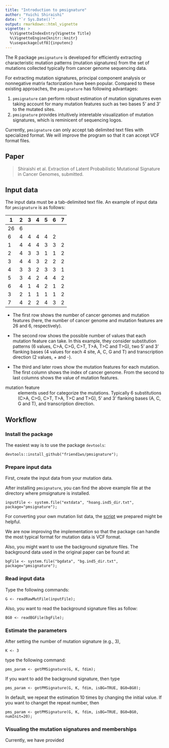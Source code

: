 ```yaml
---
title: "Introduction to pmsignature"
author: "Yuichi Shiraishi"
date: "`r Sys.Date()`"
output: rmarkdown::html_vignette
vignette: >
  %\VignetteIndexEntry{Vignette Title}
  %\VignetteEngine{knitr::knitr}
  %\usepackage[utf8]{inputenc}
---
```




The R package `pmsignature` is developed 
for efficiently extracting characteristic mutation patterns (mutation signatures) 
from the set of mutations collected typically from cancer genome sequencing data.

For extracting mutation signatures, 
principal component analysis or nonnegative matrix factorization have been popular.
Compared to these existing approaches, the `pmsignature` has following advantages:

1. `pmsignature` can perform robust estimation of mutation signatures even taking account for many mutation features such as two bases 5' and 3' to the mutated sites.
1. `pmsignature` provides intuitively interetable visualization of mutation signatures, which is reminicent of sequencing logos.

Currently, `pmsignature` can only accept tab delimited text files with specialized format. 
We will improve the program so that it can accept VCF format files.

## Paper

> Shiraishi et al. Extraction of Latent Probabilistic Mutational Signature in Cancer Genomes, submitted.

## Input data

The input data must be a tab-delimited text file.
An example of input data for `pmsignature` is as follows:

  1 | 2 | 3 | 4 | 5 | 6 | 7 |
----|---|---|---|---|---|---|
 26 | 6 |   |   |   |   |   |
  6 | 4 | 4 | 4 | 4 | 2 |   |
  1 | 4 | 4 | 4 | 3 | 3 | 2 |
  2 | 4 | 3 | 3 | 1 | 1 | 2 |
  3 | 4 | 4 | 3 | 2 | 2 | 2 |
  4 | 3 | 3 | 2 | 3 | 3 | 1 |
  5 | 3 | 4 | 2 | 4 | 4 | 2 |
  6 | 4 | 1 | 4 | 2 | 1 | 2 |
  3 | 2 | 1 | 1 | 1 | 1 | 2 |
  7 | 4 | 2 | 2 | 4 | 3 | 2 |

- The first row shows the number of cancer genomes and mutation features
(here, the number of cancer genome and mutation features are 26 and 6, respectively).

- The second row shows the possible number of values that each mutation feature can take.
In this example, they consider substitution patterns (6 values, C>A, C>G, C>T, T>A, T>C and T>G),
two 5' and 3' flanking bases (4 values for each 4 site, A, C, G and T)
and transcription direction (2 values, + and -).

- The third and later rows show the mutation features for each mutation. The first column shows the index of cancer genome. From the second to last columns shows the value of mutation features.

mutation feature
: elements used for categorize the mutations. 
Typically 6 substitutions (C>A, C>G, C>T, T>A, T>C and T>G), 
5' and 3' flanking bases (A, C, G and T), and transcription direction.


## Workflow

### Install the package

The easiest way is to use the package `devtools`:

```
devtools::install_github("friend1ws/pmsignature");
```



### Prepare input data

First, create the input data from your mutation data.

After installing `pmsignature`,
you can find the above example file at the directory where pmsignature is installed.

```
inputFile <- system.file("extdata", "hoang.ind5_dir.txt", package="pmsignature");
```

For converting your own mutation list data,
the [script](https://twitter.com/hadleywickham/status/504368538874703872) 
we prepared might be helpful.

We are now improving the implementation so that the package can handle 
the most typical format for mutation data is VCF format.

Also, you might want to use the background signature files.
The background data used in the original paper can be found at:

```
bgFile <- system.file("bgdata", "bg.ind5_dir.txt", package="pmsignature");
```

### Read input data

Type the following commands:
```
G <- readRawMutFile(inputFile);
```

Also, you want to read the background signature files as follow:

```
BG0 <- readBGFile(bgFile);
```

### Estimate the parameters

After setting the number of mutation signature (e.g., 3),

```
K <- 3
```

type the following command:

```
pms_param <- getPMSignature(G, K, fdim);
```

If you want to add the background signature, then type

```
pms_param <- getPMSignature(G, K, fdim, isBG=TRUE, BG0=BG0);
```

In default, we repeat the estimation 10 times by changing the initial value.
If you want to changet the repeat number, then

```
pms_param <- getPMSignature(G, K, fdim, isBG=TRUE, BG0=BG0, numInit=20);
```


### Visualing the mutation signatures and memberships

Currently, we have provided 


